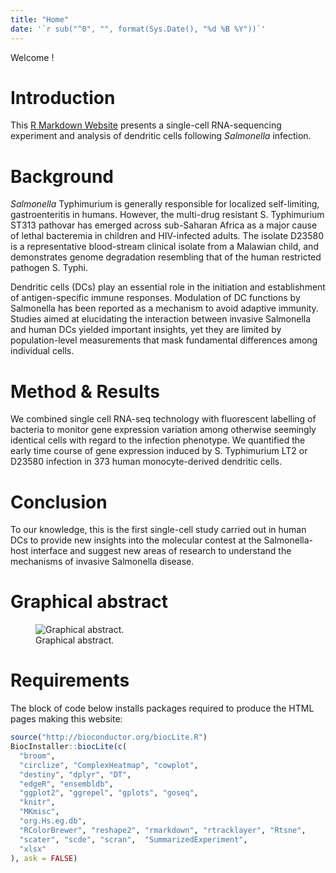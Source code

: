 ```yaml
---
title: "Home"
date: '`r sub("^0", "", format(Sys.Date(), "%d %B %Y"))`'
---
```

<!-- date field above copied from BiocStyle to dynamically update it.-->

Welcome !

# Introduction

This
[R Markdown Website](http://rmarkdown.rstudio.com/rmarkdown_websites.html)
presents a single-cell RNA-sequencing experiment
and analysis of dendritic cells following *Salmonella* infection.

# Background

*Salmonella* Typhimurium is generally responsible for localized self-limiting,
gastroenteritis in humans. However, the multi-drug resistant S. Typhimurium
ST313 pathovar has emerged across sub-Saharan Africa as a major cause of lethal
bacteremia in children and HIV-infected adults. The isolate D23580 is a
representative blood-stream clinical isolate from a Malawian child,
and demonstrates genome degradation resembling that of the human restricted
pathogen S. Typhi.

Dendritic cells (DCs) play an essential role in the initiation and
establishment of antigen-specific immune responses. Modulation of DC functions
by Salmonella has been reported as a mechanism to avoid adaptive immunity.
Studies aimed at elucidating the interaction between invasive Salmonella and
human DCs yielded important insights, yet they are limited by population-level
measurements that mask fundamental differences among individual cells.

# Method & Results

We combined single cell RNA-seq technology with fluorescent labelling of
bacteria to monitor gene expression variation among otherwise seemingly
identical cells with regard to the infection phenotype.
We quantified the early time course of gene expression induced by S.
Typhimurium LT2 or D23580 infection in 373 human monocyte-derived dendritic
cells.

# Conclusion

To our knowledge, this is the first single-cell study carried out in human DCs
to provide new insights into the molecular contest at the Salmonella-host
interface and suggest new areas of research to understand the mechanisms of
invasive Salmonella disease. 

# Graphical abstract

![Graphical abstract.](img/graphical_abstract.png)

# Requirements

The block of code below installs packages required to produce the HTML pages
making this website:

```r
source("http://bioconductor.org/biocLite.R")
BiocInstaller::biocLite(c(
  "broom",
  "circlize", "ComplexHeatmap", "cowplot",
  "destiny", "dplyr", "DT",
  "edgeR", "ensembldb",
  "ggplot2", "ggrepel", "gplots", "goseq",
  "knitr",
  "MKmisc",
  "org.Hs.eg.db", 
  "RColorBrewer", "reshape2", "rmarkdown", "rtracklayer", "Rtsne",
  "scater", "scde", "scran",  "SummarizedExperiment",
  "xlsx"
), ask = FALSE)
```

